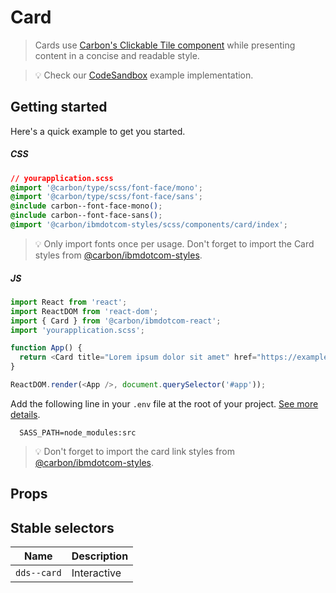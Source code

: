 
# Card

> Cards use
> [Carbon's Clickable Tile component](https://www.carbondesignsystem.com/components/tile/code#clickable-tile)
> while presenting content in a concise and readable style.

> 💡 Check our
> [CodeSandbox](https://githubbox.com/carbon-design-system/ibm-dotcom-library/tree/master/packages/react/examples/codesandbox/components/Card)
> example implementation.

## Getting started

Here's a quick example to get you started.

##### CSS

```css
// yourapplication.scss
@import '@carbon/type/scss/font-face/mono';
@import '@carbon/type/scss/font-face/sans';
@include carbon--font-face-mono();
@include carbon--font-face-sans();
@import '@carbon/ibmdotcom-styles/scss/components/card/index';
```

> 💡 Only import fonts once per usage. Don't forget to import the Card styles
> from
> [@carbon/ibmdotcom-styles](https://github.com/carbon-design-system/ibm-dotcom-library/blob/master/packages/styles).

##### JS

```javascript
import React from 'react';
import ReactDOM from 'react-dom';
import { Card } from '@carbon/ibmdotcom-react';
import 'yourapplication.scss';

function App() {
  return <Card title="Lorem ipsum dolor sit amet" href="https://example.com" />;
}

ReactDOM.render(<App />, document.querySelector('#app'));
```

Add the following line in your `.env` file at the root of your project.
[See more details](https://github.com/carbon-design-system/ibm-dotcom-library/tree/master/packages/styles#usage).

```
  SASS_PATH=node_modules:src
```

> 💡 Don't forget to import the card link styles from
> [@carbon/ibmdotcom-styles](https://github.com/carbon-design-system/ibm-dotcom-library/blob/master/packages/styles).

## Props

<Props of={Card} />

## Stable selectors

| Name        | Description |
| ----------- | ----------- |
| `dds--card` | Interactive |

<Description markdown={contributing} />

